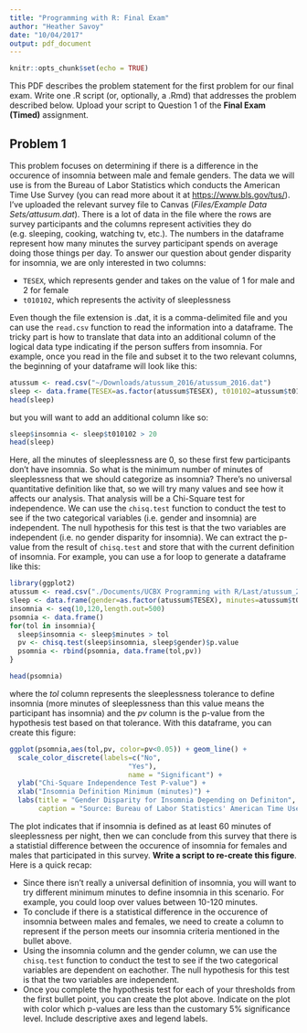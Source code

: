 ```yaml
---
title: "Programming with R: Final Exam"
author: "Heather Savoy"
date: "10/04/2017"
output: pdf_document
---
```


```r
knitr::opts_chunk$set(echo = TRUE)
```

This PDF describes the problem statement for the first problem for our final exam. Write one .R script (or, optionally, a .Rmd) that addresses the problem described below. Upload your script to Question 1 of the **Final Exam (Timed)** assignment.  


## Problem 1
This problem focuses on determining if there is a difference in the occurence of insomnia between male and female genders. The data we will use is from the Bureau of Labor Statistics which conducts the American Time Use Survey (you can read more about it at <https://www.bls.gov/tus/>). I've uploaded the relevant survey file to Canvas (*Files/Example Data Sets/attusum.dat*). There is a lot of data in the file where the rows are survey participants and the columns represent activities they do (e.g. sleeping, cooking, watching tv, etc.). The numbers in the dataframe represent how many minutes the survey participant spends on average doing those things per day. To answer our question about gender disparity for insomnia, we are only interested in two columns:

* `TESEX`, which represents gender and takes on the value of 1 for male and 2 for female
* `t010102`, which represents the activity of sleeplessness

Even though the file extension is .dat, it is a comma-delimited file and you can use the `read.csv` function to read the information into a dataframe. The tricky part is how to translate that data into an additional column of the logical data type indicating if the person suffers from insomnia. For example, once you read in the file and subset it to the two relevant columns, the beginning of your dataframe will look like this:

```r
atussum <- read.csv("~/Downloads/atussum_2016/atussum_2016.dat")
sleep <- data.frame(TESEX=as.factor(atussum$TESEX), t010102=atussum$t010102)
head(sleep)
```

but you will want to add an additional column like so:

```r
sleep$insomnia <- sleep$t010102 > 20
head(sleep)
```

Here, all the minutes of sleeplessness are 0, so these first few participants don't have insomnia. So what is the minimum number of minutes of sleeplessness that we should categorize as insomnia? There's no universal quantitative definition like that, so we will try many values and see how it affects our analysis. That analysis will be a Chi-Square test for independence. We can use the `chisq.test` function to conduct the test to see if the two categorical variables (i.e. gender and insomnia) are independent. The null hypothesis for this test is that the two variables are independent (i.e. no gender disparity for insomnia). We can extract the p-value from the result of `chisq.test` and store that with the current definition of insomnia. For example, you can use a for loop to generate a dataframe like this:

```r
library(ggplot2)
atussum <- read.csv("./Documents/UCBX Programming with R/Last/atussum_2016.dat")
sleep <- data.frame(gender=as.factor(atussum$TESEX), minutes=atussum$t010102)
insomnia <- seq(10,120,length.out=500)
psomnia <- data.frame()
for(tol in insomnia){
  sleep$insomnia <- sleep$minutes > tol
  pv <- chisq.test(sleep$insomnia, sleep$gender)$p.value
  psomnia <- rbind(psomnia, data.frame(tol,pv))
}
```


```r
head(psomnia)
```

where the *tol* column represents the sleeplessness tolerance to define insomnia (more minutes of sleeplessness than this value means the participant has insomnia) and the *pv* column is the p-value from the hypothesis test based on that tolerance. With this dataframe, you can create this figure:

```r
ggplot(psomnia,aes(tol,pv, color=pv<0.05)) + geom_line() +
  scale_color_discrete(labels=c("No",
                             "Yes"),
                             name = "Significant") +
  ylab("Chi-Square Independence Test P-value") +
  xlab("Insomnia Definition Minimum (minutes)") +
  labs(title = "Gender Disparity for Insomnia Depending on Definiton",
       caption = "Source: Bureau of Labor Statistics' American Time Use Survey 2016")

```

The plot indicates that if insomnia is defined as at least 60 minutes of sleeplessness per night, then we can conclude from this survey that there is a statistial difference between the occurence of insomnia for females and males that participated in this survey. **Write a script to re-create this figure**. Here is a quick recap:

* Since there isn't really a universal definition of insomnia, you will want to try different minimum minutes to define insomnia in this scenario. For example, you could loop over values between 10-120 minutes. 
* To conclude if there is a statistical difference in the occurence of insomnia between males and females, we need to create a column to represent if the person meets our insomnia criteria mentioned in the bullet above. 
* Using the insomnia column and the gender column, we can use the `chisq.test` function to conduct the test to see if the two categorical variables are dependent on eachother. The null hypothesis for this test is that the two variables are independent. 
* Once you complete the hypothesis test for each of your thresholds from the first bullet point, you can create the plot above. Indicate on the plot with color which p-values are less than the customary 5% significance level. Include descriptive axes and legend labels.




